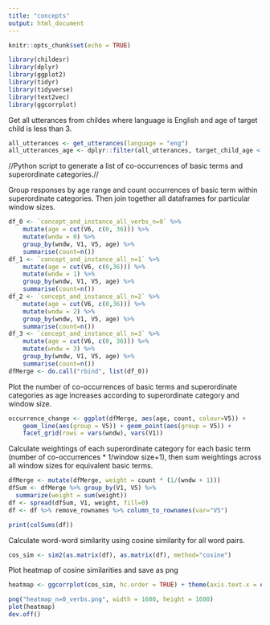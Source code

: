 ```yaml
---
title: "concepts"
output: html_document
---
```


```r
knitr::opts_chunk$set(echo = TRUE)
```

```r
library(childesr)
library(dplyr)
library(ggplot2)
library(tidyr)
library(tidyverse)
library(text2vec)
library(ggcorrplot)
```

Get all utterances from childes where language is English and age of target child is less than 3.
```r
all_utterances <- get_utterances(language = "eng")
all_utterances_age <- dplyr::filter(all_utterances, target_child_age < 36)
```

//Python script to generate a list of co-occurrences of basic terms and superordinate categories.//

Group responses by age range and count occurrences of basic term within superordinate categories. Then join together all dataframes for particular window sizes. 
```r
df_0 <- `concept_and_instance_all_verbs_n=0` %>%
    mutate(age = cut(V6, c(0, 36))) %>% 
    mutate(wndw = 0) %>%
    group_by(wndw, V1, V5, age) %>%
    summarise(count=n())
df_1 <- `concept_and_instance_all_n=1` %>%
    mutate(age = cut(V6, c(0,36))) %>% 
    mutate(wndw = 1) %>%
    group_by(wndw, V1, V5, age) %>%
    summarise(count=n())
df_2 <- `concept_and_instance_all_n=2` %>%
    mutate(age = cut(V6, c(0,36))) %>% 
    mutate(wndw = 2) %>%
    group_by(wndw, V1, V5, age) %>%
    summarise(count=n())
df_3 <- `concept_and_instance_all_n=3` %>%
    mutate(age = cut(V6, c(0, 36))) %>% 
    mutate(wndw = 3) %>%
    group_by(wndw, V1, V5, age) %>%
    summarise(count=n())
dfMerge <- do.call("rbind", list(df_0))
```

Plot the number of co-occurrences of basic terms and superordinate categories as age increases according to superordinate category and window size.
```r
occurrence_change <- ggplot(dfMerge, aes(age, count, colour=V5)) + 
    geom_line(aes(group = V5)) + geom_point(aes(group = V5)) + 
    facet_grid(rows = vars(wndw), vars(V1))
```

Calculate weightings of each superordinate category for each basic term (number of co-occurrences * 1/window size+1), then sum weightings across all window sizes for equivalent basic terms. 
```r
dfMerge <- mutate(dfMerge, weight = count * (1/(wndw + 1)))
dfSum <- dfMerge %>% group_by(V1, V5) %>%
  summarize(weight = sum(weight))
df <- spread(dfSum, V1, weight, fill=0)
df <- df %>% remove_rownames %>% column_to_rownames(var="V5")
```

```r
print(colSums(df))
```


Calculate word-word similarity using cosine similarity for all word pairs.
```r
cos_sim <- sim2(as.matrix(df), as.matrix(df), method="cosine")
```

Plot heatmap of cosine similarities and save as png
```r
heatmap <- ggcorrplot(cos_sim, hc.order = TRUE) + theme(axis.text.x = element_text(size=9), axis.text.y = element_text(size=9))

png("heatmap_n=0_verbs.png", width = 1600, height = 1600)
plot(heatmap)
dev.off()
```
